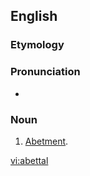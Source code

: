 ==English==

===Etymology===
{{suffix|abet|al}}

===Pronunciation===
* {{a|US}} {{IPA|/əˈbɛt.l̩/}}

===Noun===
{{en-noun}}

# {{rare}} [[abetment|Abetment]].

[[vi:abettal]]